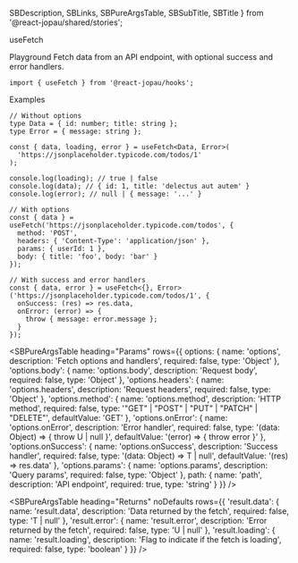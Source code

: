   SBDescription,
  SBLinks,
  SBPureArgsTable,
  SBSubTitle,
  SBTitle
} from '@react-jopau/shared/stories';

<SBTitle>useFetch</SBTitle>

<SBLinks>
  <SBLinks.Item href="hooks-usefetch--default">Playground</SBLinks.Item>
</SBLinks>

<SBDescription>
  Fetch data from an API endpoint, with optional success and error handlers.
</SBDescription>

```tsx dark
import { useFetch } from '@react-jopau/hooks';
```

<SBSubTitle>Examples</SBSubTitle>

```tsx dark
// Without options
type Data = { id: number; title: string };
type Error = { message: string };

const { data, loading, error } = useFetch<Data, Error>(
  'https://jsonplaceholder.typicode.com/todos/1'
);

console.log(loading); // true | false
console.log(data); // { id: 1, title: 'delectus aut autem' }
console.log(error); // null | { message: '...' }
```

```tsx dark
// With options
const { data } = useFetch('https://jsonplaceholder.typicode.com/todos', {
  method: 'POST',
  headers: { 'Content-Type': 'application/json' },
  params: { userId: 1 },
  body: { title: 'foo', body: 'bar' }
});
```

```tsx dark
// With success and error handlers
const { data, error } = useFetch<{}, Error>('https://jsonplaceholder.typicode.com/todos/1', {
  onSuccess: (res) => res.data,
  onError: (error) => {
    throw { message: error.message };
  }
});
```

<SBPureArgsTable
  heading="Params"
  rows={{
    options: {
      name: 'options',
      description: 'Fetch options and handlers',
      required: false,
      type: 'Object'
    },
    'options.body': {
      name: 'options.body',
      description: 'Request body',
      required: false,
      type: 'Object'
    },
    'options.headers': {
      name: 'options.headers',
      description: 'Request headers',
      required: false,
      type: 'Object'
    },
    'options.method': {
      name: 'options.method',
      description: 'HTTP method',
      required: false,
      type: '"GET" | "POST" | "PUT" | "PATCH" | "DELETE"',
      defaultValue: 'GET'
    },
    'options.onError': {
      name: 'options.onError',
      description: 'Error handler',
      required: false,
      type: '(data: Object) => { throw U | null }',
      defaultValue: '(error) => { throw error }'
    },
    'options.onSuccess': {
      name: 'options.onSuccess',
      description: 'Success handler',
      required: false,
      type: '(data: Object) => T | null',
      defaultValue: '(res) => res.data'
    },
    'options.params': {
      name: 'options.params',
      description: 'Query params',
      required: false,
      type: 'Object'
    },
    path: { name: 'path', description: 'API endpoint', required: true, type: 'string' }
  }}
/>

<SBPureArgsTable
  heading="Returns"
  noDefaults
  rows={{
    'result.data': {
      name: 'result.data',
      description: 'Data returned by the fetch',
      required: false,
      type: 'T | null'
    },
    'result.error': {
      name: 'result.error',
      description: 'Error returned by the fetch',
      required: false,
      type: 'U | null'
    },
    'result.loading': {
      name: 'result.loading',
      description: 'Flag to indicate if the fetch is loading',
      required: false,
      type: 'boolean'
    }
  }}
/>
